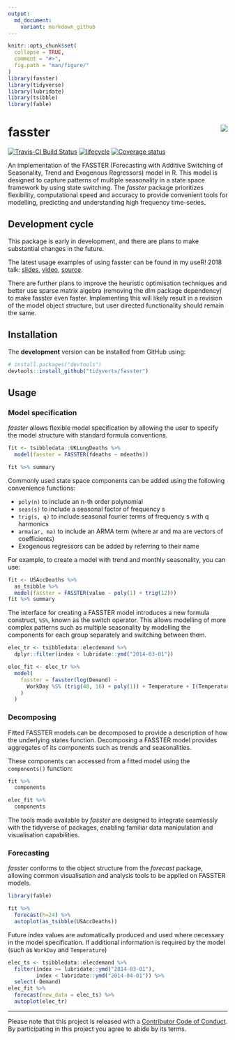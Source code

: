 ```yaml
---
output:
  md_document:
    variant: markdown_github
---
```


<!-- README.md is generated from README.Rmd. Please edit that file -->

```r
knitr::opts_chunk$set(
  collapse = TRUE,
  comment = "#>",
  fig.path = "man/figure/"
)
library(fasster)
library(tidyverse)
library(lubridate)
library(tsibble)
library(fable)
```

# fasster <img src="man/figure/logo.png" align="right" />

[![Travis-CI Build Status](https://travis-ci.org/tidyverts/fasster.svg?branch=master)](https://travis-ci.org/tidyverts/fasster)
[![lifecycle](https://img.shields.io/badge/lifecycle-experimental-orange.svg)](https://www.tidyverse.org/lifecycle/#experimental)
[![Coverage status](https://codecov.io/gh/tidyverts/fasster/branch/master/graph/badge.svg)](https://codecov.io/github/tidyverts/fasster?branch=master)
<!-- [![CRAN_Status_Badge](http://www.r-pkg.org/badges/version/fasster)](https://cran.r-project.org/package=fasster) -->
<!-- [![Downloads](http://cranlogs.r-pkg.org/badges/fasster?color=brightgreen)](https://cran.r-project.org/package=fasster) -->

An implementation of the FASSTER (Forecasting with Additive Switching of Seasonality, Trend and Exogenous Regressors) model in R. This model is designed to capture patterns of multiple seasonality in a state space framework by using state switching. The *fasster* package prioritizes flexibility, computational speed and accuracy to provide convenient tools for modelling, predicting and understanding high frequency time-series.

## Development cycle

This package is early in development, and there are plans to make substantial changes in the future. 

The latest usage examples of using fasster can be found in my useR! 2018 talk: [slides](https://www.mitchelloharawild.com/user2018/#1), [video](https://www.youtube.com/watch?v=6YlboftSalY), [source](https://github.com/mitchelloharawild/fasster_user2018).

There are further plans to improve the heuristic optimisation techniques and better use sparse matrix algebra (removing the dlm package dependency) to make fasster even faster. Implementing this will likely result in a revision of the model object structure, but user directed functionality should remain the same.

## Installation

<!-- The **stable** version can be installed from CRAN: -->

<!-- ```{r, eval = FALSE} -->
<!-- install.packages("fasster") -->
<!-- ``` -->

The **development** version can be installed from GitHub using:

```r
# install.packages("devtools")
devtools::install_github("tidyverts/fasster")
```

## Usage

### Model specification

*fasster* allows flexible model specification by allowing the user to specify the model structure with standard formula conventions.

```r
fit <- tsibbledata::UKLungDeaths %>%
  model(fasster = FASSTER(fdeaths ~ mdeaths))

fit %>% summary
```

Commonly used state space components can be added using the following convenience functions:

* `poly(n)` to include an n-th order polynomial
* `seas(s)` to include a seasonal factor of frequency s
* `trig(s, q)` to include seasonal fourier terms of frequency s with q harmonics
* `arma(ar, ma)` to include an ARMA term (where ar and ma are vectors of coefficients)
* Exogenous regressors can be added by referring to their name

For example, to create a model with trend and monthly seasonality, you can use:
```r
fit <- USAccDeaths %>% 
  as_tsibble %>% 
  model(fasster = FASSTER(value ~ poly(1) + trig(12)))
fit %>% summary
```

The interface for creating a FASSTER model introduces a new formula construct, `%S%`, known as the switch operator. This allows modelling of more complex patterns such as multiple seasonality by modelling the components for each group separately and switching between them.

```r
elec_tr <- tsibbledata::elecdemand %>%
  dplyr::filter(index < lubridate::ymd("2014-03-01"))

elec_fit <- elec_tr %>%
  model(
    fasster = fasster(log(Demand) ~ 
      WorkDay %S% (trig(48, 16) + poly(1)) + Temperature + I(Temperature^2)
    )
  )
```

### Decomposing

Fitted FASSTER models can be decomposed to provide a description of how the underlying states function. Decomposing a FASSTER model provides aggregates of its components such as trends and seasonalities.

These components can accessed from a fitted model using the `components()` function:
```r
fit %>% 
  components
```

```r
elec_fit %>%
  components
```


The tools made available by *fasster* are designed to integrate seamlessly with the tidyverse of packages, enabling familiar data manipulation and visualisation capabilities.

### Forecasting
  
*fasster* conforms to the object structure from the *forecast* package, allowing common visualisation and analysis tools to be applied on FASSTER models.
```r
library(fable)

fit %>% 
  forecast(h=24) %>%
  autoplot(as_tsibble(USAccDeaths))
```

Future index values are automatically produced and used where necessary in the model specification. If additional information is required by the model (such as `WorkDay` and `Temperature`)

```r
elec_ts <- tsibbledata::elecdemand %>%
  filter(index >= lubridate::ymd("2014-03-01"),
         index < lubridate::ymd("2014-04-01")) %>% 
  select(-Demand)
elec_fit %>% 
  forecast(new_data = elec_ts) %>% 
  autoplot(elec_tr)
```

---
Please note that this project is released with a [Contributor Code of Conduct](.github/CODE_OF_CONDUCT.md).
By participating in this project you agree to abide by its terms.
